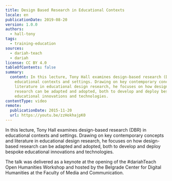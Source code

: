 ```yaml
---
title: Design Based Research in Educational Contexts
locale: en
publicationDate: 2019-08-20
version: 1.0.0
authors:
  - hall-tony
tags:
  - training-education
sources:
  - dariah-teach
  - dariah
license: CC BY 4.0
tableOfContents: false
summary:
  content: In this lecture, Tony Hall examines design-based research (DBR) in
    educational contexts and settings. Drawing on key contemporary concepts and
    literature in educational design research, he focuses on how design-based
    research can be adapted and adopted, both to develop and deploy bespoke
    educational innovations and technologies.
contentType: video
remote:
  publicationDate: 2015-11-20
  url: https://youtu.be/zzHokhajpK0
---
```

In this lecture, Tony Hall examines design-based research (DBR) in educational contexts and settings. Drawing on key contemporary concepts and literature in educational design research, he focuses on how design-based research can be adapted and adopted, both to develop and deploy bespoke educational innovations and technologies.

The talk was delivered as a keynote at the opening of the #dariahTeach Open Humanities Workshop and hosted by the Belgrade Center for Digital Humanities at the Faculty of Media and Communication.

<VideoCard title="Design Based Research in Educational Contexts" id="zzHokhajpK0" image="images/tony-hall.png" />

